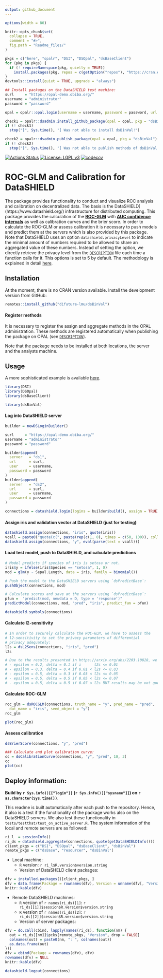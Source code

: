 ```yaml
---
output: github_document
---
```


<!-- README.md is generated from README.Rmd. Please edit that file -->

```r
options(width = 80)

knitr::opts_chunk$set(
  collapse = TRUE,
  comment = "#>",
  fig.path = "Readme_files/"
)

pkgs = c("here", "opalr", "DSI", "DSOpal", "dsBaseClient")
for (pkg in pkgs) {
  if (! requireNamespace(pkg, quietly = TRUE))
    install.packages(pkg, repos = c(getOption("repos"), "https://cran.obiba.org"))
}
devtools::install(quiet = TRUE, upgrade = "always")

## Install packages on the DataSHIELD test machine:
surl     = "https://opal-demo.obiba.org/"
username = "administrator"
password = "password"

opal = opalr::opal.login(username = username, password = password, url = surl)

check1 = opalr::dsadmin.install_github_package(opal = opal, pkg = "dsBinVal", username = "difuture-lmu")
if (! check1)
  stop("[", Sys.time(), "] Was not able to install dsBinVal!")

check2 = opalr::dsadmin.publish_package(opal = opal, pkg = "dsBinVal")
if (! check2)
  stop("[", Sys.time(), "] Was not able to publish methods of dsBinVal!")
```

[![Actions Status](https://github.com/difuture-lmu/dsBinVal/workflows/R-CMD-check/badge.svg)](https://github.com/difuture-lmu/dsBinVal/actions) [![License: LGPL v3](https://img.shields.io/badge/License-LGPL%20v3-blue.svg)](https://www.gnu.org/licenses/lgpl-3.0) [![codecov](https://codecov.io/gh/difuture-lmu/dsBinVal/branch/main/graph/badge.svg?token=E8AZRM6XJX)](https://codecov.io/gh/difuture-lmu/dsBinVal)

# ROC-GLM and Calibration for DataSHIELD

The package provides functionality to conduct and visualize ROC analysis and calibration on decentralized data. The basis is the DataSHIELD](https://www.datashield.org/) infrastructure for distributed computing. This package provides the calculation of the [__ROC-GLM__](https://www.jstor.org/stable/2676973?seq=1) with [__AUC confidence intervals__](https://www.jstor.org/stable/2531595?seq=1) as well as calibration curves and the brier score. In order to calculate the ROC-GLM or assess calibration it is necessary to push models and predict them at the servers which is also provided by this package. Note that DataSHIELD uses an option `datashield.privacyLevel` to indicate the minimal amount of numbers required to be allowed to share an aggregated value of these numbers. Instead of setting the option, we directly retrieve the privacy level from the [`DESCRIPTION`](https://github.com/difuture-lmu/dsBinVal/blob/master/DESCRIPTION) file each time a function calls for it. This options is set to 5 by default. The methodology is explained in detail [here](https://arxiv.org/abs/2203.10828).

## Installation

At the moment, there is no CRAN version available. Install the development version from GitHub:

```r
remotes::install_github("difuture-lmu/dsBinVal")
```

#### Register methods

It is necessary to register the assign and aggregate methods in the OPAL administration. These methods are registered automatically when publishing the package on OPAL (see [`DESCRIPTION`](https://github.com/difuture-lmu/dsBinVal/blob/main/DESCRIPTION)).

Note that the package needs to be installed at both locations, the server and the analysts machine.

## Usage

A more sophisticated example is available [here](github.com/difuture-lmu/datashield-roc-glm-demo).

```r
library(DSI)
library(DSOpal)
library(dsBaseClient)

library(dsBinVal)
```

#### Log into DataSHIELD server

```r
builder = newDSLoginBuilder()

surl     = "https://opal-demo.obiba.org/"
username = "administrator"
password = "password"

builder$append(
  server   = "ds1",
  url      = surl,
  user     = username,
  password = password
)
builder$append(
  server   = "ds2",
  url      = surl,
  user     = username,
  password = password
)

connections = datashield.login(logins = builder$build(), assign = TRUE)
```

#### Assign iris and validation vector at DataSHIELD (just for testing)

```r
datashield.assign(connections, "iris", quote(iris))
vcall = paste0("quote(c(", paste(rep(c(1, 0), times = c(50, 100)), collapse = ", "), "))")
datashield.assign(connections, "y", eval(parse(text = vcall)))
```

#### Load test model, push to DataSHIELD, and calculate predictions

```r
# Model predicts if species of iris is setosa or not.
iris$y = ifelse(iris$Species == "setosa", 1, 0)
mod = glm(y ~ Sepal.Length, data = iris, family = binomial())

# Push the model to the DataSHIELD servers using `dsPredictBase`:
pushObject(connections, mod)

# Calculate scores and save at the servers using `dsPredictBase`:
pfun =  "predict(mod, newdata = D, type = 'response')"
predictModel(connections, mod, "pred", "iris", predict_fun = pfun)

datashield.symbols(connections)
```

#### Calculate l2-sensitivity

```r
# In order to securely calculate the ROC-GLM, we have to assess the
# l2-sensitivity to set the privacy parameters of differential
# privacy adequately:
l2s = dsL2Sens(connections, "iris", "pred")
l2s

# Due to the results presented in https://arxiv.org/abs/2203.10828, we set the privacy parameters to
# - epsilon = 0.2, delta = 0.1 if i      l2s <= 0.01
# - epsilon = 0.3, delta = 0.4 if 0.01 < l2s <= 0.03
# - epsilon = 0.5, delta = 0.3 if 0.03 < l2s <= 0.05
# - epsilon = 0.5, delta = 0.5 if 0.05 < l2s <= 0.07
# - epsilon = 0.5, delta = 0.5 if 0.07 < l2s BUT results may be not good!
```

#### Calculate ROC-GLM

```r
roc_glm = dsROCGLM(connections, truth_name = "y", pred_name = "pred",
  dat_name = "iris", seed_object = "y")
roc_glm

plot(roc_glm)
```

#### Assess calibration

```r
dsBrierScore(connections, "y", "pred")

### Calculate and plot calibration curve:
cc = dsCalibrationCurve(connections, "y", "pred", 10, 3)
cc
plot(cc)
```

## Deploy information:

__Build by `r Sys.info()[["login"]]` (`r Sys.info()[["sysname"]]`) on `r as.character(Sys.time())`.__

This readme is built automatically after each push to the repository. Hence, it also is a test if the functionality of the package works also on the DataSHIELD servers. We also test these functionality in `tests/testthat/test_on_active_server.R`. The system information of the local and remote servers are as followed:


```r
ri_l  = sessionInfo()
ri_ds = datashield.aggregate(connections, quote(getDataSHIELDInfo()))
client_pkgs = c("DSI", "DSOpal", "dsBaseClient", "dsBinVal")
remote_pkgs = c("dsBase", "resourcer", "dsBinVal")
```

- Local machine:
    - `R` version: `r ri_l$R.version$version.string`
    - Version of DataSHELD client packages:


```r
dfv = installed.packages()[client_pkgs, ]
dfv = data.frame(Package = rownames(dfv), Version = unname(dfv[, "Version"]))
knitr::kable(dfv)
```

- Remote DataSHIELD machines:
    - `R` version of `r names(ri_ds)[1]`: `r ri_ds[[1]]$session$R.version$version.string`
    - `R` version of `r names(ri_ds)[2]`: `r ri_ds[[2]]$session$R.version$version.string`
    - Version of server packages:


```r
dfv = do.call(cbind, lapply(names(ri_ds), function(nm) {
  out = ri_ds[[nm]]$pcks[remote_pkgs, "Version", drop = FALSE]
  colnames(out) = paste0(nm, ": ", colnames(out))
  as.data.frame(out)
}))
dfv = cbind(Package = rownames(dfv), dfv)
rownames(dfv) = NULL
knitr::kable(dfv)
```

```r
datashield.logout(connections)
```

